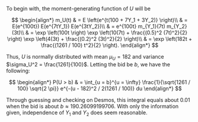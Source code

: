To begin with, the moment-generating function of $U$ will be

$$
\begin{align*}
    m_U(t) & = E \left(e^{t(100 + 7Y_1 + 3Y_2)} \right)\\
    & = E(e^{100t}) E(e^{7tY_1}) E(e^{3tY_2})\\
    & = e^{100t} m_{Y_1}(7t) m_{Y_2}(3t)\\
    & = \exp \left(100t \right) \exp \left(10(7t) + \frac{(0.5)^2 (7t)^2}{2} \right) \exp \left(4(3t) + \frac{(0.2)^2 (3t)^2}{2} \right)\\
    & = \exp \left(182t + \frac{(1261 / 100) t^2}{2} \right).
\end{align*}
$$

Thus, $U$ is normally distributed with mean $\mu_U = 182$ and variance $\sigma_U^2 = \frac{1261}{100}$.
Letting the bid be $b$, we have the following:

$$
\begin{align*}
    P(U > b) & = \int_{u = b}^{u = \infty} \frac{1}{\sqrt{1261 / 100} \sqrt{2 \pi}} e^{-(u - 182)^2 / 2(1261 / 100)} du
\end{align*}
$$

Through guessing and checking on Desmos, this integral equals about $0.01$ when the bid is about $b \approx 190.26099199706$.
With only the information given, independence of $Y_1$ and $Y_2$ does seem reasonable.
